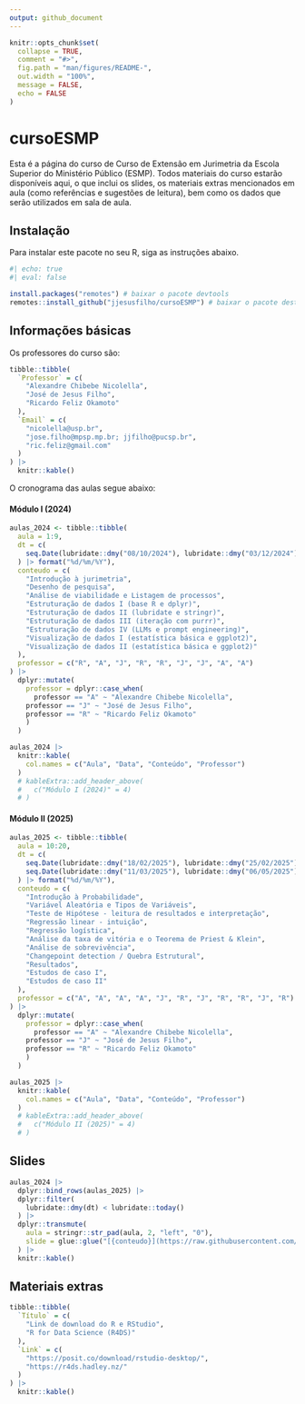 ```yaml
---
output: github_document
---
```


<!-- README.md is generated from README.Rmd. Please edit that file -->

```r
knitr::opts_chunk$set(
  collapse = TRUE,
  comment = "#>",
  fig.path = "man/figures/README-",
  out.width = "100%",
  message = FALSE,
  echo = FALSE
)
```

# cursoESMP

Esta é a página do curso de Curso de Extensão em Jurimetria da Escola Superior do Ministério Público (ESMP). Todos materiais do curso estarão disponíveis aqui, o que inclui os slides, os materiais extras mencionados em aula (como referências e sugestões de leitura), bem como os dados que serão utilizados em sala de aula. 

## Instalação

Para instalar este pacote no seu R, siga as instruções abaixo. 

```r
#| echo: true
#| eval: false

install.packages("remotes") # baixar o pacote devtools
remotes::install_github("jjesusfilho/cursoESMP") # baixar o pacote deste curso
```

## Informações básicas 

Os professores do curso são:

```r
tibble::tibble(
  `Professor` = c(
    "Alexandre Chibebe Nicolella",
    "José de Jesus Filho",
    "Ricardo Feliz Okamoto"
  ),
  `Email` = c(
    "nicolella@usp.br",
    "jose.filho@mpsp.mp.br; jjfilho@pucsp.br",
    "ric.feliz@gmail.com"
  )
) |>
  knitr::kable()
```

O cronograma das aulas segue abaixo: 

#### Módulo I (2024)
```r
aulas_2024 <- tibble::tibble(
  aula = 1:9,
  dt = c(
    seq.Date(lubridate::dmy("08/10/2024"), lubridate::dmy("03/12/2024"), by = "week")
  ) |> format("%d/%m/%Y"),
  conteudo = c(
    "Introdução à jurimetria",
    "Desenho de pesquisa",
    "Análise de viabilidade e Listagem de processos",
    "Estruturação de dados I (base R e dplyr)",
    "Estruturação de dados II (lubridate e stringr)",
    "Estruturação de dados III (iteração com purrr)",
    "Estruturação de dados IV (LLMs e prompt engineering)",
    "Visualização de dados I (estatística básica e ggplot2)",
    "Visualização de dados II (estatística básica e ggplot2)"
  ),
  professor = c("R", "A", "J", "R", "R", "J", "J", "A", "A") 
) |> 
  dplyr::mutate(
    professor = dplyr::case_when(
      professor == "A" ~ "Alexandre Chibebe Nicolella",
    professor == "J" ~ "José de Jesus Filho",
    professor == "R" ~ "Ricardo Feliz Okamoto"
    )
  ) 

aulas_2024 |>
  knitr::kable(
    col.names = c("Aula", "Data", "Conteúdo", "Professor")
  )
  # kableExtra::add_header_above(
  #   c("Módulo I (2024)" = 4)
  # )
```

#### Módulo II (2025)
```r
aulas_2025 <- tibble::tibble(
  aula = 10:20,
  dt = c(
    seq.Date(lubridate::dmy("18/02/2025"), lubridate::dmy("25/02/2025"), by = "week"),
    seq.Date(lubridate::dmy("11/03/2025"), lubridate::dmy("06/05/2025"), by = "week")
  ) |> format("%d/%m/%Y"),
  conteudo = c(
    "Introdução à Probabilidade",
    "Variável Aleatória e Tipos de Variáveis",
    "Teste de Hipótese - leitura de resultados e interpretação",
    "Regressão linear - intuição",
    "Regressão logística",
    "Análise da taxa de vitória e o Teorema de Priest & Klein",
    "Análise de sobrevivência",
    "Changepoint detection / Quebra Estrutural",
    "Resultados",
    "Estudos de caso I",
    "Estudos de caso II"
  ),
  professor = c("A", "A", "A", "A", "J", "R", "J", "R", "R", "J", "R") 
) |> 
  dplyr::mutate(
    professor = dplyr::case_when(
      professor == "A" ~ "Alexandre Chibebe Nicolella",
    professor == "J" ~ "José de Jesus Filho",
    professor == "R" ~ "Ricardo Feliz Okamoto"
    )
  )

aulas_2025 |>
  knitr::kable(
    col.names = c("Aula", "Data", "Conteúdo", "Professor")
  )
  # kableExtra::add_header_above(
  #   c("Módulo II (2025)" = 4)
  # )
```

## Slides

```r
aulas_2024 |> 
  dplyr::bind_rows(aulas_2025) |> 
  dplyr::filter(
    lubridate::dmy(dt) < lubridate::today()
  ) |> 
  dplyr::transmute(
    aula = stringr::str_pad(aula, 2, "left", "0"),
    slide = glue::glue("[{conteudo}](https://raw.githubusercontent.com/jjesusfilho/cursoESMP/main/inst/slides/a{aula}.pdf)")
  ) |> 
  knitr::kable()
```

## Materiais extras

```r
tibble::tibble(
  `Título` = c(
    "Link de download do R e RStudio",
    "R for Data Science (R4DS)"
  ),
  `Link` = c(
    "https://posit.co/download/rstudio-desktop/",
    "https://r4ds.hadley.nz/"
  )
) |>
  knitr::kable()
```

